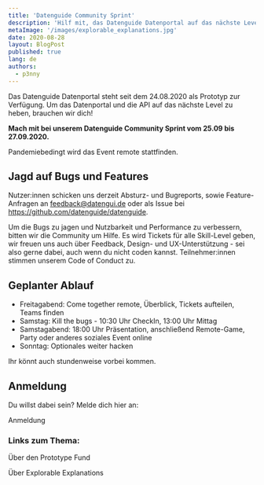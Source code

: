 ```yaml
---
title: 'Datenguide Community Sprint'
description: 'Hilf mit, das Datenguide Datenportal auf das nächste Level zu bringen'
metaImage: '/images/explorable_explanations.jpg'
date: 2020-08-28
layout: BlogPost
published: true
lang: de
authors:
  - p3nny
---
```



Das Datenguide Datenportal steht seit dem 24.08.2020 als Prototyp zur Verfügung. Um das Datenportal und die API auf das nächste Level zu heben, brauchen wir dich!

**Mach mit bei unserem Datenguide Community Sprint vom 25.09 bis 27.09.2020.**

Pandemiebedingt wird das Event remote stattfinden.

## Jagd auf Bugs und Features

Nutzer:innen schicken uns derzeit Absturz- und Bugreports, sowie Feature-Anfragen an feedback@datengui.de oder als Issue bei https://github.com/datenguide/datenguide.

Um die Bugs zu jagen und Nutzbarkeit und Performance zu verbessern, bitten wir die Community um Hilfe. Es wird Tickets für alle Skill-Level geben, wir freuen uns auch über Feedback, Design- und UX-Unterstützung - sei also gerne dabei, auch wenn du nicht coden kannst.
Teilnehmer:innen stimmen unserem Code of Conduct zu.

## Geplanter Ablauf

- Freitagabend: Come together remote, Überblick, Tickets aufteilen, Teams finden
- Samstag: Kill the bugs - 10:30 Uhr CheckIn, 13:00 Uhr Mittag
- Samstagabend: 18:00 Uhr Präsentation, anschließend Remote-Game, Party oder anderes soziales Event online
- Sonntag: Optionales weiter hacken

Ihr könnt auch stundenweise vorbei kommen.

## Anmeldung

Du willst dabei sein? Melde dich hier an:

<ArrowLink href="mailto:community@datengui.de?subject=Anmeldung zum Datenguide Community-Sprint&body=%0D%0DIch bin auch dabei!%0D%0DName:%0DWohnort:%0D%0DIn welchen Bereichen möchtest du mitmachen? (z.B. Code, Doku, Testen, Feedback..)%0D%0DKennst du Datenguide bereits oder hast du schon mal Daten von Datenguide genutzt? (ist keine Bedingung, alle sind willkommen)%0D%0D">
  Anmeldung
</ArrowLink>

### Links zum Thema:

<ArrowLink href="https://prototypefund.de/about/">
  Über den Prototype Fund
</ArrowLink>

<ArrowLink href="https://explorabl.es/">Über Explorable Explanations</ArrowLink>
